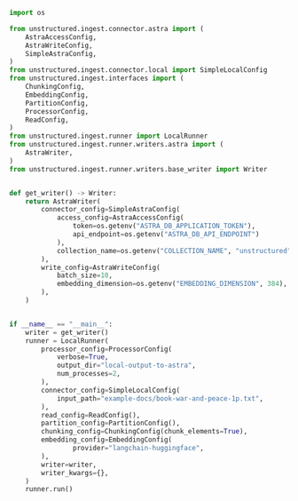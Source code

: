 ```python Python
import os

from unstructured.ingest.connector.astra import (
    AstraAccessConfig,
    AstraWriteConfig,
    SimpleAstraConfig,
)
from unstructured.ingest.connector.local import SimpleLocalConfig
from unstructured.ingest.interfaces import (
    ChunkingConfig,
    EmbeddingConfig,
    PartitionConfig,
    ProcessorConfig,
    ReadConfig,
)
from unstructured.ingest.runner import LocalRunner
from unstructured.ingest.runner.writers.astra import (
    AstraWriter,
)
from unstructured.ingest.runner.writers.base_writer import Writer


def get_writer() -> Writer:
    return AstraWriter(
        connector_config=SimpleAstraConfig(
            access_config=AstraAccessConfig(
                token=os.getenv("ASTRA_DB_APPLICATION_TOKEN"),
                api_endpoint=os.getenv("ASTRA_DB_API_ENDPOINT")
            ),
            collection_name=os.getenv("COLLECTION_NAME", "unstructured"),
        ),
        write_config=AstraWriteConfig(
            batch_size=10,
            embedding_dimension=os.getenv("EMBEDDING_DIMENSION", 384),
        ),
    )


if __name__ == "__main__":
    writer = get_writer()
    runner = LocalRunner(
        processor_config=ProcessorConfig(
            verbose=True,
            output_dir="local-output-to-astra",
            num_processes=2,
        ),
        connector_config=SimpleLocalConfig(
            input_path="example-docs/book-war-and-peace-1p.txt",
        ),
        read_config=ReadConfig(),
        partition_config=PartitionConfig(),
        chunking_config=ChunkingConfig(chunk_elements=True),
        embedding_config=EmbeddingConfig(
                provider="langchain-huggingface",
        ),
        writer=writer,
        writer_kwargs={},
    )
    runner.run()
```
